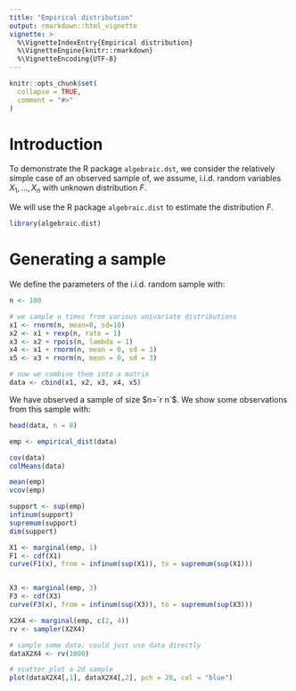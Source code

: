 ```yaml
---
title: "Empirical distribution"
output: rmarkdown::html_vignette
vignette: >
  %\VignetteIndexEntry{Empirical distribution}
  %\VignetteEngine{knitr::rmarkdown}
  %\VignetteEncoding{UTF-8}
---
```


```r
knitr::opts_chunk$set(
  collapse = TRUE,
  comment = "#>"
)
```

# Introduction
To demonstrate the R package `algebraic.dst`, we consider the relatively
simple case of an observed sample of, we assume, i.i.d. random variables
$X_1,\ldots,X_n$ with unknown distribution $F$.

We will use the R package `algebraic.dist` to estimate the distribution $F$.

```r
library(algebraic.dist)
```

# Generating a sample

We define the parameters of the i.i.d. random sample with:
```r
n <- 100

# we sample n times from various univariate distributions
x1 <- rnorm(n, mean=0, sd=10)
x2 <- x1 + rexp(n, rate = 1)
x3 <- x2 + rpois(n, lambda = 1)
x4 <- x1 + rnorm(n, mean = 0, sd = 3)
x5 <- x3 + rnorm(n, mean = 0, sd = 3)

# now we combine them into a matrix
data <- cbind(x1, x2, x3, x4, x5)
```

We have observed a sample of size $n=`r n`$.
We show some observations from this sample with:
```r
head(data, n = 8)
```


```r
emp <- empirical_dist(data)

cov(data)
colMeans(data)

mean(emp)
vcov(emp)

support <- sup(emp)
infinum(support)
supremum(support)
dim(support)
```


```r
X1 <- marginal(emp, 1)
F1 <- cdf(X1)
curve(F1(x), from = infinum(sup(X1)), to = supremum(sup(X1)))


X3 <- marginal(emp, 3)
F3 <- cdf(X3)
curve(F3(x), from = infinum(sup(X3)), to = supremum(sup(X3)))

X2X4 <- marginal(emp, c(2, 4))
rv <- sampler(X2X4)

# sample some data; could just use data directly
dataX2X4 <- rv(1000)

# scatter plot a 2d sample
plot(dataX2X4[,1], dataX2X4[,2], pch = 20, col = "blue")
```

